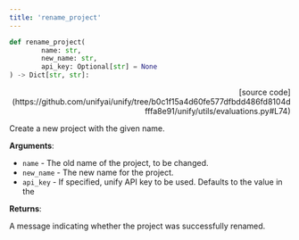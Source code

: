 ```yaml
---
title: 'rename_project'
---
```


```python
def rename_project(
        name: str,
        new_name: str,
        api_key: Optional[str] = None
) -> Dict[str, str]:
```

<p align="right">[source code](https://github.com/unifyai/unify/tree/b0c1f15a4d60fe577dfbdd486fd8104dfffa8e91/unify/utils/evaluations.py#L74)</p>

Create a new project with the given name.

**Arguments**:

- `name` - The old name of the project, to be changed.
- `new_name` - The new name for the project.
- `api_key` - If specified, unify API key to be used. Defaults to the value in the



**Returns**:

A message indicating whether the project was successfully renamed.